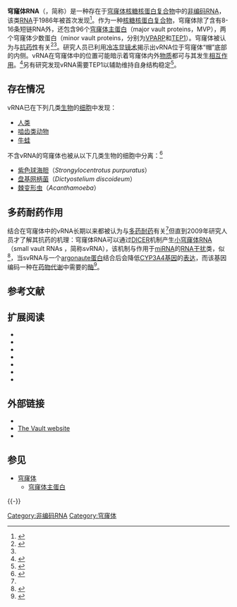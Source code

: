 {{Infobox rfam
|Name = 穹窿体RNA
|image = Vault RNA secondary structure.png
|width = 220px
|caption = 穹窿体RNA的二级结构。
|Symbol = vRNA
|AltSymbols =
|Rfam = RF00701
|miRBase_family =
|RNA_type = [[基因|基因]]
|Tax_domain = [[真核生物|真核生物]]、[[脊索动物|脊索动物]]
|EntrezGene = 56664
|HGNCid = 12654
|OMIM = 612695
}}

'''穹窿体RNA'''（{{lang-en|'''vault RNA'''}}，简称'''{{lang|en|vRNA}}'''）是一种存在于[[穹窿体核糖核蛋白复合物|穹窿体核糖核蛋白复合物]]中的[[非编码RNA|非编码RNA]]，该类[[RNA|RNA]]于1986年被首次发现<ref name="pmid2943744">{{cite journal |author=Kedersha NL, Rome LH |title=Isolation and characterization of a novel ribonucleoprotein particle: large structures contain a single species of small RNA. |url=https://archive.org/details/sim_journal-of-cell-biology_1986-09_103_3/page/699 |journal=J Cell Biol |volume=103 |issue=3 |pages=699–709 |year=1986 |pmid=2943744 |doi=10.1083/jcb.103.3.699 |pmc=2114306}}</ref>。作为一种[[核糖核蛋白|核糖核蛋白]][[复合物|复合物]]，穹窿体除了含有8-16条短链RNA外，还包含96个[[穹窿体主蛋白|穹窿体主蛋白]]（major vault proteins，MVP），两个穹窿体少数蛋白（minor vault proteins，分别为[[PARP4|VPARP]]和[[TEP1|TEP1]]）。穹窿体被认为与[[抗药性|抗药性]]有关<ref name="pubmed=7585126">{{cite journal |author=Scheffer GL, Wijngaard PLJ, Flens MJ, Izquierdo MA, Slovak M, Meijer C, Clevers HC and Scheper RJ |title=The Drug Resistance-Related Protein Lrp Is the Human Major Vault Protein |journal=Nature Medicine |volume=1 |pages=578–582 |year=1995|doi=10.1038/nm0695-578 |pmid=7585126 |issue=6 }}</ref><ref name="pmid19749744" />。研究人员已利用[[冷冻显镜术|冷冻显镜术]]揭示出vRNA位于穹窿体“帽”底部的内侧。vRNA在穹窿体中的位置可能暗示着穹窿体内外[[物质|物质]]都可与其发生[[相互作用|相互作用]]。<ref name="pmid10864046">{{cite journal |author=Kong LB, Siva AC, Kickhoefer VA, Rome LH, Stewart PL |title=RNA location and modeling of a WD40 repeat domain within the vault |journal=[[RNA_(期刊)|RNA]] |volume=6 |issue=6 |pages=890–900 |year=2000 |pmid=10864046 |doi=10.1017/S1355838200000157 |url=http://www.rnajournal.org/cgi/pmidlookup?view=long&pmid=10864046 |pmc=1369965 |access-date=2011-02-04 |archive-date=2019-10-17 |archive-url=https://web.archive.org/web/20191017213431/https://rnajournal.cshlp.org/content/6/6/890.long |dead-url=yes }}</ref>另有研究发现vRNA需要TEP1以辅助维持自身结构稳定<ref name="pmid11149928">{{cite journal |author=Kickhoefer VA, Liu Y, Kong LB, ''et al.'' |title=The Telomerase/vault-associated protein TEP1 is required for vault RNA stability and its association with the vault particle |journal=[[J._Cell_Biol.|J. Cell Biol.]] |volume=152 |issue=1 |pages=157–64 |year=2001 |pmid=11149928 |doi=10.1083/jcb.152.1.157 |url=http://www.jcb.org/cgi/pmidlookup?view=long&pmid=11149928 |pmc=2193651 |access-date=2011-02-04 |archive-date=2020-05-27 |archive-url=https://web.archive.org/web/20200527202840/https://rupress.org/jcb |dead-url=yes }}</ref>。

== 存在情况 ==
vRNA已在下列几类[[生物|生物]]的[[细胞|细胞]]中发现：
* [[人类|人类]]
* [[啮齿类动物|啮齿类动物]]
* [[牛蛙|牛蛙]]

不含vRNA的穹窿体也被从以下几类生物的细胞中分离：<ref>{{cite journal |author=Kedersha NL, Miquel MC, Bittner D, Rome LH |title=Vaults. II. Ribonucleoprotein structures are highly conserved among higher and lower eukaryotes.  |url=https://archive.org/details/sim_journal-of-cell-biology_1990-04_110_4/page/895 |journal=J Cell Biol |volume=110 |pages=895–901 |year=1990|doi=10.1083/jcb.110.4.895 |pmid=1691193 |issue=4 |pmc=2116106 }}</ref>
* [[紫色球海胆|紫色球海胆]]（''Strongylocentrotus purpuratus''）
* [[盘基网柄菌|盘基网柄菌]]（''Dictyostelium discoideum''）
* [[棘变形虫|棘变形虫]]（''Acanthamoeba''）

==多药耐药作用==
结合在穹窿体中的vRNA长期以来都被认为与[[多药耐药|多药耐药]]有关<ref name="pubmed=7585126" />但直到2009年研究人员才了解其抗药的机理：穹窿体RNA可以通过[[DICER|DICER]]机制产生[[小穹窿体RNA|小穹窿体RNA]]（small vault RNAs ，简称svRNA），该机制与作用于[[miRNA|miRNA]]的[[RNA干扰|RNA干扰]]类，似<ref name="pmid19749744">{{cite journal |author=Persson H, Kvist A, Vallon-Christersson J, Medstrand P, Borg A, Rovira C |title=The non-coding RNA of the multidrug resistance-linked vault particle encodes multiple regulatory small RNAs. |journal=Nat Cell Biol | year= 2009 | volume= 11 | issue= 10 | pages= 1268–71 | pmid=19749744 | doi=10.1038/ncb1972 }}</ref>，当svRNA与一个[[argonaute蛋白|argonaute蛋白]]结合后会降低[[CYP3A4|CYP3A4]][[基因|基因]]的[[基因表达|表达]]，而该基因编码一种在[[药物代谢|药物代谢]]中需要的[[酶|酶]]<ref name="entrez">{{cite web |title = Entrez Gene: cytochrome P<sub>450</sub> |url = http://www.ncbi.nlm.nih.gov/sites/entrez?Db=gene&Cmd=ShowDetailView&TermToSearch=1576 |accessdate =  |archive-date = 2010-12-05 |archive-url = https://web.archive.org/web/20101205081110/http://www.ncbi.nlm.nih.gov/sites/entrez?db=gene |dead-url = no }}</ref>。

== 参考文献 ==
{{Reflist|30em}}

== 扩展阅读 ==
{{refbegin}}
* {{cite journal |authors = Subash G, Wadhwa R, Penmetcha KK |title = Expression of non-coding vault RNA in human malignant cells and its importance in mitoxantrone resistance. |journal = Mol Cancer Res |volume = 8 |issue = 11 |pages = 1536–46 |year=2010 |pmid=20881010 |doi = 10.1158/1541-7786.MCR-10-0242}}
* {{cite journal |doi = 10.1016/j.jmb.2009.03.031 |authors = Nandy C, Mrázek J, Stoiber H, Grässer FA, Hüttenhofer A, Polacek N |title=Epstein-barr virus-induced expression of a novel human vault RNA. |journal = J Mol Biol |volume=388 |issue=4 |pages=776–84 |year=2009 |pmid=19298825}}
* {{cite journal |authors = Mashima T, Kudo M, Takada Y, Matsugami A, Gopinath SC, Kumar PK, Katahira M |title = Interactions between antitumor drugs and vault RNA. |journal=Nucleic Acids Symp Ser (Oxf) |volume= 52 |issue=52 |pages=217–8 |year=2008 |pmid=18776331 |doi = 10.1093/nass/nrn110}}
* {{cite journal |doi = 10.1016/S0378-1119(03)00507-9 |author=Kickhoefer VA, Emre N, Stephen AG, Poderycki MJ, Rome LH |title=Identification of conserved vault RNA expression elements and a non-expressed mouse vault RNA gene. |journal=Gene |volume=309 |issue=2 |pages=65–70 |year=2003 |pmid=12758122}}
* {{cite journal |doi = 10.1074/jbc.M206980200 |authors = Kickhoefer VA, Poderycki MJ, Chan EK, Rome LH |title=The La RNA-binding protein interacts with the vault RNA and is a vault-associated protein. |journal=J Biol Chem |volume=277 |issue=43 |pages=41282–6 |year=2002 |pmid=12196535}}
* {{cite journal |authors = Vilalta A, Kickhoefer VA, Rome LH, Johnson DL |title = The rat vault RNA gene contains a unique RNA polymerase III promoter composed of both external and internal elements that function synergistically. |journal=J Biol Chem |volume=269 |issue=47 |pages=29752–9 |year=1994 |pmid=7525587}}
* {{cite journal |authors = Kickhoefer VA, Searles RP, Kedersha NL, Garber ME, Johnson DL, Rome LH |title=Vault ribonucleoprotein particles from rat and bullfrog contain a related small RNA that is transcribed by RNA polymerase III. |journal = J Biol Chem |volume=268 |issue=11 |pages=7868–73 |year=1993 |pmid=7681830}}
{{refend}}

== 外部链接 ==
* {{Rfam|id=RF00006|name=Vault RNA}}
* [http://vaults.arc.ucla.edu/ The Vault website]
* {{MeshName|Vault+Ribonucleoprotein+Particles}}

== 参见 ==
{{Portal box|分子生物学|细胞生物学}}
* [[穹窿体|穹窿体]]
** [[穹窿体主蛋白|穹窿体主蛋白]]

{{-}}
{{RNA|类型}}

{{DEFAULTSORT:Vault RNA}}
[[Category:非编码RNA|Category:非编码RNA]]
[[Category:穹窿体|Category:穹窿体]]